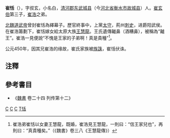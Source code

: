 '''崔恬'''（{{bd|?||450年||}}），字叔玄，小名白，[[清河郡|清河郡]][[东武城县|东武城县]]（今[[河北省|河北省]][[衡水市|衡水市]][[故城县|故城县]]）人。[[崔玄伯|崔玄伯]]第三子，[[崔浩|崔浩]]之弟。

[[北魏道武帝|北魏道武帝]]曾封崔恬為繹幕子。歷官終事中，上黨[[太守|太守]]，荊州[[刺史|刺史]]，进爵阳武侯。在崔浩籌劃下，崔恬嫁女給太原大族[[王慧龍|王慧龍]]。王氏遺傳齇鼻（酒糟鼻），被稱為“齇王”。崔浩一見便說“不愧是王家的子弟啊！真是貴種”<ref>崔浩弟崔恬以女妻王慧龍，既婚，崔浩見王慧龍，一則曰：“信王家兒也”，再則曰：“真貴種矣。”（《魏書》卷三八《王慧龍傳》）</ref>。

公元450年，因其兄崔浩的缘故，崔氏家族被[[族誅|族誅]]，崔恬伏诛。

==注釋==
<div class="references-small">
<references />
</div>

==參考書目==

* 《[[魏書|魏書]] 卷二十四 列传第十二》

[[Category:北魏官员|C]]
[[Category:北魏侯爵|C]]
[[Category:北魏被处决者|C]]
[[Category:清河崔氏|T恬]]
